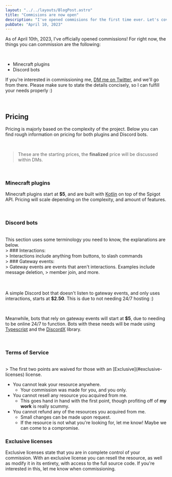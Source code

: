 ```yaml
---
layout: "../../layouts/BlogPost.astro"
title: "Commisions are now open"
description: "I've opened commisions for the first time ever. Let's cover some pricing & FAQs."
pubDate: "April 10, 2023"
---
```


As of April 10th, 2023, I've officially opened commissions! For right now, the things you can commission are the following:

<br />

- Minecraft plugins
- Discord bots

If you're interested in commissioning me, [DM me on Twitter](https://twitter.com/maybeastrid), and we'll go from there. Please make sure to state the details concisely, so I can fulfill your needs properly :)

<br />

## Pricing

Pricing is majorly based on the complexity of the project. Below you can find rough information on pricing for both plugins and Discord bots.

<br />

> These are the starting prices, the **finalized** price will be discussed within DMs.

<br />

### Minecraft plugins

Minecraft plugins start at **$5**, and are built with [Kotlin](https://kotlinlang.org/) on top of the Spigot API. Pricing will scale depending on the complexity, and amount of features.

<br />

### Discord bots

<br />
This section uses some terminology you need to know, the explanations are below.
<br />
> ### Interactions: <br />
> Interactions include anything from buttons, to slash commands <br />
> ### Gateway events: <br />
> Gateway events are events that aren't interactions. Examples include message
deletion, > member join, and more. <br />

<br />

<br />

A simple Discord bot that doesn't listen to gateway events, and only uses interactions, starts at **$2.50**. This is due to not needing 24/7 hosting :)

<br />

Meanwhile, bots that rely on gateway events will start at **$5**, due to needing to be online 24/7 to function. Bots with these needs will be made using [Typescript](https://typescriptlang.org/) and the [DiscordX](https://www.npmjs.com/package/discordx) library.

<br />

### Terms of Service

<br />
> The first two points are waived for those with an [Exclusive](#exclusive-licenses)
license.
<br />

- You cannot leak your resource anywhere.
  - Your commission was made for you, and you only.
- You cannot resell any resource you acquired from me.
  - This goes hand in hand with the first point, though profiting off of **my work** is really scummy.
- You cannot refund any of the resources you acquired from me.
  - Small changes can be made upon request.
  - If the resource is not what you're looking for, let me know! Maybe we can come to a compromise.

### Exclusive licenses

Exclusive licenses state that you are in complete control of your commission. With an exclusive license you can resell the resource, as well as modify it in its entirety, with access to the full source code. If you're interested in this, let me know when commissioning.
